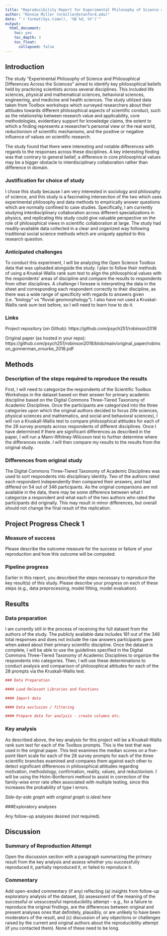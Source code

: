 ```yaml
---
title: "Reproducibility Report for Experimental Philosophy of Science and Philosophical Differences Across the Sciences by Robinson, Gonnerman & O'Rourke (2018, Pshilosophy of Science)"
author: "Ronnie Miller (nrmiller@stanford.edu)"
date: "`r format(Sys.time(), '%B %d, %Y')`"
output:
  html_document:
    toc: yes
    toc_depth: 3
    toc_float:
      collapsed: false
---
```


<!-- Reproducibility reports should all use this template to standardize reporting across projects. These reports will be public supplementary materials that accompany the summary report(s) of the aggregate results. -->

## Introduction

The study “Experimental Philosophy of Science and Philosophical Differences Across the Sciences” aimed to identify key philosophical beliefs held by practicing scientists across several disciplines. This included life sciences, physical and mathematical sciences, behavioral sciences, engineering, and medicine and health sciences. The study utilized data taken from Toolbox workshops which surveyed researchers about their attitudes towards different philosophical aspects of scientific conduct, such as the relationship between research value and applicability, core methodologies, evidentiary support for knowledge claims, the extent to which a finding represents a researcher’s personal view or the real world, reductionism of scientific mechanisms, and the positive or negative influence of values on scientific research. 

The study found that there were interesting and notable differences with regards to the responses across these disciplines. A key interesting finding was that contrary to general belief, a difference in core philosophical values may be a bigger obstacle to interdisciplinary collaboration rather than difference in domain.


### Justification for choice of study

I chose this study because I am very interested in sociology and philosophy of science, and this study is a fascinating intersection of the two which uses experimental philosophy and data methods to empirically answer questions which are normally confined to case studies. Specifically, I am currently studying interdisciplinary collaboration across different specializations in physics, and replicating this study could give valuable perspective on the role of philosophical views in scientific collaboration at large. The study had readily-available data collected in a clear and organized way following traditional social science methods which are uniquely applied to this research question.

### Anticipated challenges

To conduct this experiment, I will be analyzing the Open Science Toolbox data that was uploaded alongside the study. I plan to follow their methods of using a Kruskal-Wallis rank sum test to align the philosophical values with the respondents’ areas of discipline and compare the results to respondents from other disciplines. A challenge I foresee is interpreting the data in the sheet and corresponding each respondent correctly to their discipline, as there was a wide range of specificity with regards to answers given (i.e. “biology” vs “fluvial geomorphology”). I also have not used a Kruskal-Wallis rank sum test before, so I will need to learn how to do it. 

### Links

Project repository (on Github): 
https://github.com/psych251/robinson2018

Original paper (as hosted in your repo): https://github.com/psych251/robinson2018/blob/main/original_paper/robinson_gonnerman_orourke_2018.pdf

## Methods

### Description of the steps required to reproduce the results

First, I will need to categorize the respondents of the Scientific Toolbox Workshops in the dataset based on their answer for primary academic discipline based on the Digital Commons Three-Tiered Taxonomy of Academic Disciplines. Once the participants are categorized into the three categories upon which the original authors decided to focus (life sciences, physical sciences and mathematics, and social and behavioral sciences), I will run a Kruskall-Wallis test to compare philosophical attitudes for each of the 28 survey prompts across respondents of different disciplines. Once I have determined if there are significant differences as described in the paper, I will run a Mann-Whitney-Wilcoxon test to further determine where the differences reside. I will then compare my results to the results from the original study.


### Differences from original study

The Digital Commons Three-Tiered Taxonomy of Academic Disciplines was used to sort respondents into disciplinary identity. Two of the authors rated each respondent independently then compared their answers, and had differed on 54 out of 346 participants. As the original comparisons are not available in the data, there may be some difference between what I categorize a respondent and what each of the two authors who rated the participants did originally. This may result in minor differences, but overall should not change the final result of the replication.

## Project Progress Check 1

### Measure of success

Please describe the outcome measure for the success or failure of your reproduction and how this outcome will be computed.


### Pipeline progress

Earlier in this report, you described the steps necessary to reproduce the key result(s) of this study. Please describe your progress on each of these steps (e.g., data preprocessing, model fitting, model evaluation).


## Results

### Data preparation

I am currently still in the process of receiving the full dataset from the authors of the study. The publicly available data includes 181 out of the 346 total responses and does not include the raw answers participants gave when asked about their primary scientific discipline. Once the dataset is complete, I will be able to use the guidelines specified in the Digital Commons Three-Tiered Taxonomy of Academic Disciplines to organize the respondents into categories. Then, I will use these determinations to conduct analysis and comparison of philosophical attitudes for each of the 28 prompts via the Kruskall-Wallis test. 
	
```r
### Data Preparation

#### Load Relevant Libraries and Functions

#### Import data

#### Data exclusion / filtering

#### Prepare data for analysis - create columns etc.
```

### Key analysis

As described above, the key analysis for this project will be a Kruskall-Wallis rank sum test for each of the Toolbox prompts. This is the test that was used in the original paper. This test examines the median scores on a five-point likert scale for each of the 28 survey prompts for each of the three scientific branches examined and compares them against each other to detect significant differences in philosophical attitudes regarding motivation, methodology, confirmation, reality, values, and reductionism. I will be using the Holm-Bonferroni method to assist in correction of the family-wise error rate often associated with multiple testing, since this increases the probability of type I errors. 

*Side-by-side graph with original graph is ideal here*

###Exploratory analyses

Any follow-up analyses desired (not required).  

## Discussion

### Summary of Reproduction Attempt

Open the discussion section with a paragraph summarizing the primary result from the key analysis and assess whether you successfully reproduced it, partially reproduced it, or failed to reproduce it.  

### Commentary

Add open-ended commentary (if any) reflecting (a) insights from follow-up exploratory analysis of the dataset, (b) assessment of the meaning of the successful or unsuccessful reproducibility attempt - e.g., for a failure to reproduce the original findings, are the differences between original and present analyses ones that definitely, plausibly, or are unlikely to have been moderators of the result, and (c) discussion of any objections or challenges raised by the current and original authors about the reproducibility attempt (if you contacted them).  None of these need to be long.
